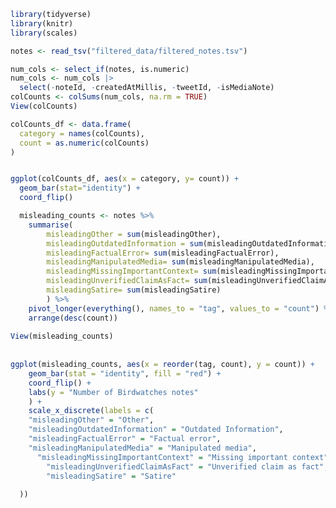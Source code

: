 ```r
library(tidyverse)
library(knitr)
library(scales)

notes <- read_tsv("filtered_data/filtered_notes.tsv")


```

```r

num_cols <- select_if(notes, is.numeric)
num_cols <- num_cols |>
  select(-noteId, -createdAtMillis, -tweetId, -isMediaNote)
colCounts <- colSums(num_cols, na.rm = TRUE)
View(colCounts)

colCounts_df <- data.frame(
  category = names(colCounts),
  count = as.numeric(colCounts)
)


ggplot(colCounts_df, aes(x = category, y= count)) +  
  geom_bar(stat="identity") +
  coord_flip() 

  misleading_counts <- notes %>%
    summarise(
        misleadingOther = sum(misleadingOther),
        misleadingOutdatedInformation = sum(misleadingOutdatedInformation),
        misleadingFactualError= sum(misleadingFactualError),
        misleadingManipulatedMedia= sum(misleadingManipulatedMedia),
        misleadingMissingImportantContext= sum(misleadingMissingImportantContext),
        misleadingUnverifiedClaimAsFact= sum(misleadingUnverifiedClaimAsFact),
        misleadingSatire= sum(misleadingSatire)
        ) %>%
    pivot_longer(everything(), names_to = "tag", values_to = "count") %>%
    arrange(desc(count))
 
View(misleading_counts)
 
 
ggplot(misleading_counts, aes(x = reorder(tag, count), y = count)) +
    geom_bar(stat = "identity", fill = "red") +
    coord_flip() +
    labs(y = "Number of Birdwatches notes"
    ) +
    scale_x_discrete(labels = c(
    "misleadingOther" = "Other", 
    "misleadingOutdatedInformation" = "Outdated Information",
    "misleadingFactualError" = "Factual error",
    "misleadingManipulatedMedia" = "Manipulated media",
      "misleadingMissingImportantContext" = "Missing important context",
        "misleadingUnverifiedClaimAsFact" = "Unverified claim as fact",
        "misleadingSatire" = "Satire"
    
  ))     

```